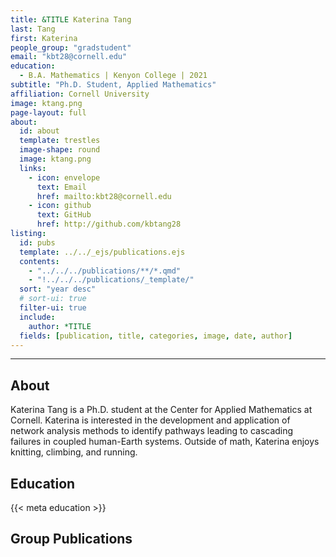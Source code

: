 ```yaml
---
title: &TITLE Katerina Tang
last: Tang
first: Katerina
people_group: "gradstudent"
email: "kbt28@cornell.edu"
education:
  - B.A. Mathematics | Kenyon College | 2021
subtitle: "Ph.D. Student, Applied Mathematics"
affiliation: Cornell University
image: ktang.png
page-layout: full
about: 
  id: about
  template: trestles
  image-shape: round
  image: ktang.png
  links:
    - icon: envelope
      text: Email
      href: mailto:kbt28@cornell.edu
    - icon: github
      text: GitHub 
      href: http://github.com/kbtang28
listing:
  id: pubs
  template: ../../_ejs/publications.ejs 
  contents: 
    - "../../../publications/**/*.qmd"
    - "!../../../publications/_template/"
  sort: "year desc"
  # sort-ui: true
  filter-ui: true
  include:
    author: *TITLE
  fields: [publication, title, categories, image, date, author]
---
```


<hr>

## About

:::{#about}

Katerina Tang is a Ph.D. student at the Center for Applied Mathematics at Cornell. Katerina is interested in the development and application of network analysis methods to identify pathways leading to cascading failures in coupled human-Earth systems. Outside of math, Katerina enjoys knitting, climbing, and running.


## Education


{{< meta education >}}

:::

<p>

## Group Publications

:::{#pubs}
:::

